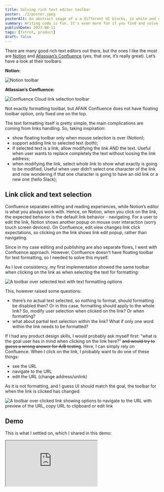 ```yaml
---
title: Solving rich text editor toolbar
poster: ./2/poster.jpeg
posterAlt: An abstract image of a a different UI blocks, in white and cold colors.
summary: Writing code is fun. It's even more fun if you find and solve something with it. Let's check an example of building a floating toolbar for rich text editor.
publishDate: 2023-06-11
tags: [fxtrot, product]
draft: false
---
```


There are many good rich text editors out there, but the ones I like the most are [Notion](https://www.notion.so/) and [Atlassian’s Confluence](https://www.atlassian.com/software/confluence) (yes, that one, it’s really great). Let’s have a look at their toolbars.

**Notion:**

![Notion toolbar](./2/notion.png)

**Atlassian’s Confluence:**

![Confluence Cloud link selection toolbar](./2/confluence.png)

Not exactly formatting toolbar, but AFAIK Confluence does not have floating toolbar option, only fixed one on the top.

The text formatting itself is pretty simple, the main complications are coming from links handling. So, taking inspiration:

- show floating toolbar only when mouse selection is over (Notion);
- support adding link to selected text (both);
- if selected text is a link, allow modifying the link AND the text. Useful when user wants to replace completely the text without loosing the link address;
- when modifying the link, select whole link to show what exactly is going to be modified; Useful when user didn’t select one character of the link and now wondering if that one character is going to have an old link or a new one (hello Slack);

## Link click and text selection

Confluence separates editing and reading experiences, while Notion’s editor is what you always work with. Hence, on Notion, when you click on the link, the expected behavior is the default link behavior - navigating. For a user to edit the link, Notion shows another popup on mouse over interaction (sorry touch screen devices). On Confluence, edit view changes link click expectations, so clicking on the link shows link edit popup, rather than navigating.

Since in my case editing and publishing are also separate flows, I went with Confluence approach. However, Confluence doesn’t have floating toolbar for text formatting, so I needed to solve this myself.

As I love consistency, my first implementation showed the same toolbar when clicking on the link as when selecting the text for formatting:

![A toolbar over selected text with text formatting options](./2/first.png)

This, however raised some questions:

- there’s no actual text selected, so nothing to format, should formatting be disabled then? Or in this case, formatting should apply to the whole link? So, modify user selection when clicked on the link? Or when formatting?
- what about partial text selection within the link? What if only one word within the link needs to be formatted?

If I had any product design skills, I would probably ask myself first: “what is the goal user has in mind when clicking on the link here?” ~~and would try to guess a wrong answer for A/B testing~~. Here, I can simply rely on Confluence. When I click on the link, I probably want to do one of these things:

- see the URL
- navigate to the URL
- edit the URL (change address/unlink)

As it is not formatting, and I guess UI should match the goal, the toolbar for when the link is clicked has changed:

![A toolbar over clicked link showing options to navigate to the URL with preview of the URL, copy URL to clipboard or edit link](./2/second.png)

## Demo

This is what I settled on, which I shared in this demo:

<iframe
  src="https://stackblitz.com/edit/github-pg44ec?ctl=1&embed=1&file=packages%2Feditor%2Fsrc%2Fplugins%2Ftoolbar%2Fstate.ts&hideExplorer=1&hideNavigation=1&theme=dark&view=preview"
  class="w-full h-[500px]"
/>

## Other options

There are many things I can try out now:

- Inline edit with Open in a new tab as a separate icon button:

![a toolbar over clicked link with a different layout: URL preview shows as editable, Edit button is replaced with open in a new tab](./2/different-link-click.png)

- More controls like in Confluence? Or keep consistent link editing experience?

![a toolbar over selected text with link editor popup open, showing options to rename the link or change it's address. It has icon buttons inside to copy link, unlink text, or open in a new tab](./2/edit-window.png)

- Where should be Copy button then? In both places, or in Link Edit popup only when coming from text formatting?

In the later posts I will go over the challenges of writing such toolbar, hopefully showing the complexity of developing for browsers.
